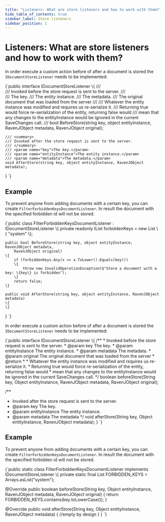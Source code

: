 ```yaml
---
title: "Listeners: What are store listeners and how to work with them?"
hide_table_of_contents: true
sidebar_label: Store listeners
sidebar_position: 1
---
```





# Listeners: What are store listeners and how to work with them?
<LanguageSwitcher supportedLanguages={supportedLanguages} />
<LanguageContent language="csharp">


In order execute a custom action before of after a document is stored the `IDocumentStoreListener` needs to be implemented:

<TabItem value="document_store_interface" label="document_store_interface">
<CodeBlock language="csharp">
{`public interface IDocumentStoreListener
\{
	/// <summary>
	/// Invoked before the store request is sent to the server.
	/// </summary>
	/// <param name="key">The key.</param>
	/// <param name="entityInstance">The entity instance.</param>
	/// <param name="metadata">The metadata.</param>
	/// <param name="original">The original document that was loaded from the server</param>
	/// <returns>
	/// Whatever the entity instance was modified and requires us re-serialize it.
	/// Returning true would force re-serialization of the entity, returning false would 
	/// mean that any changes to the entityInstance would be ignored in the current SaveChanges call.
	/// </returns>
	bool BeforeStore(string key, object entityInstance, RavenJObject metadata,
						RavenJObject original);

	/// <summary>
	/// Invoked after the store request is sent to the server.
	/// </summary>
	/// <param name="key">The key.</param>
	/// <param name="entityInstance">The entity instance.</param>
	/// <param name="metadata">The metadata.</param>
	void AfterStore(string key, object entityInstance, RavenJObject metadata);
\}
`}
</CodeBlock>
</TabItem>

## Example

To prevent anyone from adding documents with a certain key, you can create `FilterForbiddenKeysDocumentListener`. In result the document with the specified forbidden id will not be stored.

<TabItem value="document_store_example" label="document_store_example">
<CodeBlock language="csharp">
{`public class FilterForbiddenKeysDocumentListener : IDocumentStoreListener
\{
	private readonly IList<string> forbiddenKeys = new List<string> \{ "system" \};

    public bool BeforeStore(string key, object entityInstance, RavenJObject metadata,
        RavenJObject original)
    \{
        if (forbiddenKeys.Any(x => x.ToLower().Equals(key)))
        \{
            throw new InvalidOperationException($"Store a document with a key: \{key\} is forbidden");
        \}
        return false;
    \}

    public void AfterStore(string key, object entityInstance, RavenJObject metadata)
	\{
	\}
\}
`}
</CodeBlock>
</TabItem>

</LanguageContent>
<LanguageContent language="java">


In order execute a custom action before of after a document is stored the `IDocumentStoreListener` needs to be implemented:

<TabItem value="document_store_interface" label="document_store_interface">
<CodeBlock language="java">
{`public interface IDocumentStoreListener \{
  /**
   * Invoked before the store request is sent to the server.
   * @param key The key.
   * @param entityInstance The entity instance.
   * @param metadata The metadata.
   * @param original The original document that was loaded from the server
   * @return
   *
   * Whatever the entity instance was modified and requires us re-serialize it.
   * Returning true would force re-serialization of the entity, returning false would
   * mean that any changes to the entityInstance would be ignored in the current SaveChanges call.
   */
  boolean beforeStore(String key, Object entityInstance, RavenJObject metadata, RavenJObject original);

  /**
   * Invoked after the store request is sent to the server.
   * @param key The key.
   * @param entityInstance The entity instance.
   * @param metadata The metadata
   */
  void afterStore(String key, Object entityInstance, RavenJObject metadata);
\}
`}
</CodeBlock>
</TabItem>

## Example

To prevent anyone from adding documents with a certain key, you can create `FilterForbiddenKeysDocumentListener`. In result the document with the specified forbidden id will not be stored.

<TabItem value="document_store_example" label="document_store_example">
<CodeBlock language="java">
{`public static class FilterForbiddenKeysDocumentListener implements IDocumentStoreListener \{
  private static final List<String> FORBIDDEN_KEYS = Arrays.asList("system");

  @Override
  public boolean beforeStore(String key, Object entityInstance, RavenJObject metadata, RavenJObject original) \{
    return FORBIDDEN_KEYS.contains(key.toLowerCase());
  \}

  @Override
  public void afterStore(String key, Object entityInstance, RavenJObject metadata) \{
    //empty by design
  \}
\}
`}
</CodeBlock>
</TabItem>

</LanguageContent>

<!---

-->